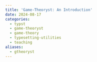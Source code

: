 ```yaml
---
title: 'Game-Theoryst: An Introduction'
date: 2024-08-17
categories:
  - typst
  - game-theoryst
  - game-theory
  - typesetting-utilities
  - teaching
aliases:
  - gtheoryst
---
```



